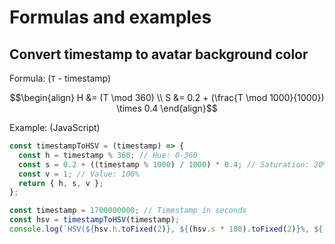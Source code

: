 # Formulas and examples

## Convert timestamp to avatar background color

Formula: (`T` - timestamp)

```math
\begin{align}
H &= (T \mod 360) \\
S &= 0.2 + (\frac{T \mod 1000}{1000}) \times 0.4
\end{align}
```

Example: (JavaScript)

```js
const timestampToHSV = (timestamp) => {
  const h = timestamp % 360; // Hue: 0-360
  const s = 0.2 + ((timestamp % 1000) / 1000) * 0.4; // Saturation: 20%-60%
  const v = 1; // Value: 100%
  return { h, s, v };
};

const timestamp = 1700000000; // Timestamp in seconds
const hsv = timestampToHSV(timestamp);
console.log(`HSV(${hsv.h.toFixed(2)}, ${(hsv.s * 100).toFixed(2)}%, ${(hsv.v * 100).toFixed(2)}%)`);
```
